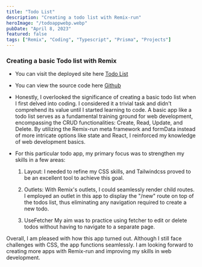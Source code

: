 ```yaml
---
title: "Todo List"
description: "Creating a todo list with Remix-run"
heroImage: "/todoappwebp.webp"
pubDate: "April 8, 2023"
featured: false
tags: ["Remix", "Coding", "Typescript", "Prisma", "Projects"]
---
```


### Creating a basic Todo list with Remix

- You can visit the deployed site here [Todo List](https://dchtodos.fly.dev/)
- You can view the source code here [Github](https://github.com/Derick80/todos)

- Honestly, I overlooked the significance of creating a basic todo list when I first delved into coding. I considered it a trivial task and didn't comprehend its value until I started learning to code. A basic app like a todo list serves as a fundamental training ground for web development, encompassing the CRUD functionalities: Create, Read, Update, and Delete. By utilizing the Remix-run meta framework and formData instead of more intricate options like state and React, I reinforced my knowledge of web development basics.

- For this particular todo app, my primary focus was to strengthen my skills in a few areas:

  1. Layout: I needed to refine my CSS skills, and Tailwindcss proved to be an excellent tool to achieve this goal.

  2. Outlets: With Remix's outlets, I could seamlessly render child routes. I employed an outlet in this app to display the "/new" route on top of the todos list, thus eliminating any navigation required to create a new todo.

  3. UseFetcher My aim was to practice using fetcher to edit or delete todos without having to navigate to a separate page.

Overall, I am pleased with how this app turned out. Although I still face challenges with CSS, the app functions seamlessly. I am looking forward to creating more apps with Remix-run and improving my skills in web development.
